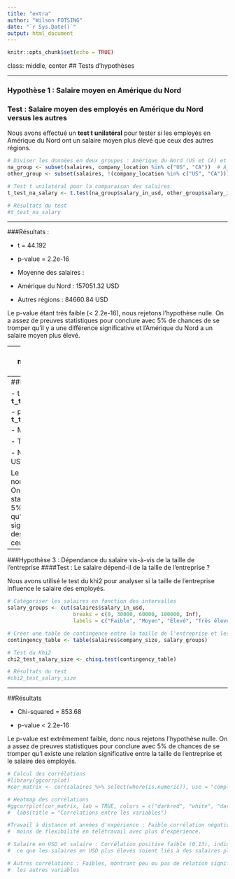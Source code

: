 ```yaml
---
title: "extra"
author: "Wilson FOTSING"
date: "`r Sys.Date()`"
output: html_document
---
```


```r
knitr::opts_chunk$set(echo = TRUE)
```

class:  middle, center
## Tests d'hypothèses

---

### Hypothèse 1 : Salaire moyen en Amérique du Nord


### Test : Salaire moyen des employés en Amérique du Nord versus les autres

Nous avons effectué un **test t unilatéral** pour tester si les employés en Amérique du Nord ont un salaire moyen plus élevé que ceux des autres régions.

```r
# Diviser les données en deux groupes : Amérique du Nord (US et CA) et autres régions
na_group <- subset(salaires, company_location %in% c("US", "CA"))  # Ajuste si nécessaire
other_group <- subset(salaires, !(company_location %in% c("US", "CA")))

# Test t unilatéral pour la comparaison des salaires
t_test_na_salary <- t.test(na_group$salary_in_usd, other_group$salary_in_usd, alternative = "greater")

# Résultats du test
#t_test_na_salary

```

---

###Résultats :

- t = 44.192


- p-value = 2.2e-16
  

- Moyenne des salaires :


- Amérique du Nord : 157051.32 USD


- Autres régions : 84660.84 USD
        
Le p-value étant très faible (< 2.2e-16), nous rejetons l'hypothèse nulle. On a assez de preuves statistiques 
pour conclure avec 5% de chances de se tromper qu'il y a une différence significative et l'Amérique du Nord a un salaire moyen plus élevé.

---
### Hypothèse 2 : Salaire moyen en télétravail vs non télétravail

####Test : Salaire moyen des employés en télétravail comparé à ceux sans télétravail

Nous avons réalisé un test t bilatéral pour comparer le salaire moyen entre les employés en télétravail et ceux ne travaillant pas à distance.

```r
# Diviser les données en deux groupes : télétravail et non télétravail
remote_group <- subset(salaires, remote_ratio == 100)  # Télétravail à 100%
non_remote_group <- subset(salaires, remote_ratio != 100)  # Non télétravail ou télétravail partiel

# Test t bilatéral pour la comparaison des salaires
t_test_remote_salary <- t.test(remote_group$salary_in_usd, non_remote_group$salary_in_usd, alternative = "two.sided")

# Résultats du test
#t_test_remote_salary$p.value

```
---
##Résultats

- t = **`r t_test_remote_salary$statistic`**


- p-value = **`r t_test_remote_salary$p.value`**
  

- Moyenne des salaires :


- Télétravail : 145109.6 USD


- Non télétravail : 152109.4 USD

Le p-value étant très faible, nous rejetons l'hypothèse nulle. On a assez de preuves statistiques 
pour conclure avec 5% de chances de se tromper qu'l y a une différence significative entre les salaires des employés en télétravail et ceux qui ne le sont pas.


---

###Hypothèse 3 : Dépendance du salaire vis-à-vis de la taille de l'entreprise
####Test : Le salaire dépend-il de la taille de l'entreprise ?

Nous avons utilisé le test du khi2 pour analyser si la taille de l'entreprise influence le salaire des employés.

```r
# Catégoriser les salaires en fonction des intervalles
salary_groups <- cut(salaires$salary_in_usd, 
                     breaks = c(0, 30000, 60000, 100000, Inf), 
                     labels = c("Faible", "Moyen", "Élevé", "Très élevé"))

# Créer une table de contingence entre la taille de l'entreprise et les groupes de salaire
contingency_table <- table(salaires$company_size, salary_groups)

# Test du Khi2
chi2_test_salary_size <- chisq.test(contingency_table)

# Résultats du test
#chi2_test_salary_size

```
---
##Résultats

- Chi-squared = 853.68

- p-value < 2.2e-16

Le p-value est extrêmement faible, donc nous rejetons l'hypothèse nulle.  On a assez de preuves statistiques 
pour conclure avec 5% de chances de se tromper qu'l existe une relation significative entre la taille de l'entreprise et le salaire des employés.



```r
# Calcul des corrélations
#library(ggcorrplot)
#cor_matrix <- cor(salaires %>% select(where(is.numeric)), use = "complete.obs")

# Heatmap des corrélations
#ggcorrplot(cor_matrix, lab = TRUE, colors = c("darkred", "white", "darkblue")) +
#  labs(title = "Corrélations entre les variables")

#Travail à distance et années d'expérience : Faible corrélation négative (-0.2), suggérant 
#  moins de flexibilité en télétravail avec plus d'expérience.

# Salaire en USD et salaire : Corrélation positive faible (0.13), indiquant une légère tendance à 
#  ce que les salaires en USD plus élevés soient liés à des salaires plus élevés.

# Autres corrélations : Faibles, montrant peu ou pas de relation significative entre 
#  les autres variables


```
